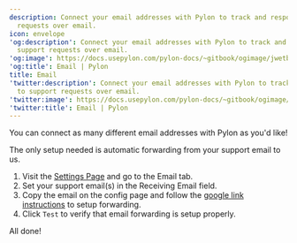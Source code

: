 ---
description: Connect your email addresses with Pylon to track and response to support
  requests over email.
icon: envelope
'og:description': Connect your email addresses with Pylon to track and response to
  support requests over email.
'og:image': https://docs.usepylon.com/pylon-docs/~gitbook/ogimage/jwetb3nvmxMrKbOz8CaJ
'og:title': Email | Pylon
title: Email
'twitter:description': Connect your email addresses with Pylon to track and response
  to support requests over email.
'twitter:image': https://docs.usepylon.com/pylon-docs/~gitbook/ogimage/jwetb3nvmxMrKbOz8CaJ
'twitter:title': Email | Pylon
---
<Info>
You can connect as many different email addresses with Pylon as you'd like!
</Info>

The only setup needed is automatic forwarding from your support email to us.

1. Visit the [Settings Page](https://app.usepylon.com/settings/email) and go to the Email tab.
2. Set your support email(s) in the Receiving Email field.
3. Copy the email on the config page and follow the [google link instructions](https://support.google.com/a/answer/4524505#address-map-forwarding) to setup forwarding.
4. Click `Test` to verify that email forwarding is setup properly.

All done!
